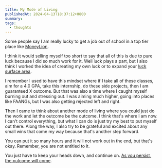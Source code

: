 ```yaml
---
title: My Mode of Living
publishedAt: 2024-04-13T18:37:12+0800
summary:
tags:
  - thoughts
---
```


Some people say I am really lucky to get a job out of school in a top tier place like [MoneyLion](https://www.moneylion.com/).

I think it would selling myself too short to say that all of this is due to pure luck because I did so much work for it. Well luck plays a part, but I also think I worked the idea of creating my own luck or to expand your [luck surface area](https://weichun.xyz/blog/luck).

I remember I used to have this mindset where if I take all of these classes, aim for a 4.0 GPA, take this internship, do these side projects, then I am guaranteed X outcome. But that was also a time where I caught myself burning out and stressing out. I was aiming much higher, going into places like FAANGs, but I was also getting rejected left and right.

Then I came to think about another mode of living where you could just do the work and let the outcome be the outcome. I think that's where I am now. I can't control everything, but what I can do is just try my best to put myself out there. Along the way, I also try to be grateful and excited about any small wins that come my way because that's another step forward.

You can put it so many hours and it will not work out in the end, but that's okay. Remember, you are not entitled to it.

You just have to keep your heads down, and continue on. [As you persist, the outcome will come](https://weichun.xyz/blog/be-patient-about-success).
